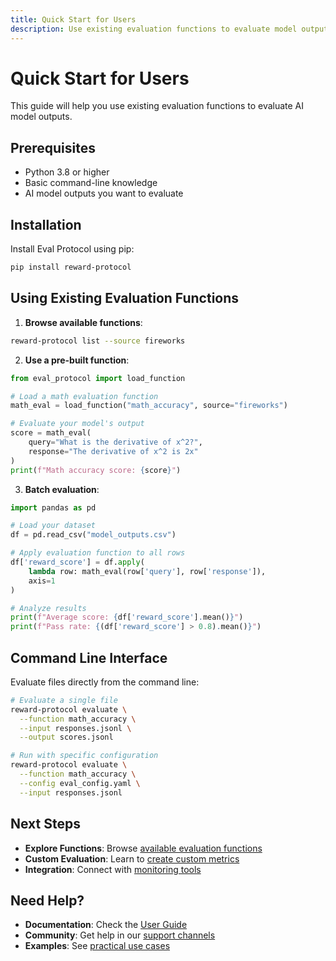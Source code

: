 ```yaml
---
title: Quick Start for Users
description: Use existing evaluation functions to evaluate model outputs
---
```


# Quick Start for Users

This guide will help you use existing evaluation functions to evaluate AI model outputs.

## Prerequisites

- Python 3.8 or higher
- Basic command-line knowledge
- AI model outputs you want to evaluate

## Installation

Install Eval Protocol using pip:

```bash
pip install reward-protocol
```

## Using Existing Evaluation Functions

1. **Browse available functions**:

```bash
reward-protocol list --source fireworks
```

2. **Use a pre-built function**:

```python
from eval_protocol import load_function

# Load a math evaluation function
math_eval = load_function("math_accuracy", source="fireworks")

# Evaluate your model's output
score = math_eval(
    query="What is the derivative of x^2?",
    response="The derivative of x^2 is 2x"
)
print(f"Math accuracy score: {score}")
```

3. **Batch evaluation**:

```python
import pandas as pd

# Load your dataset
df = pd.read_csv("model_outputs.csv")

# Apply evaluation function to all rows
df['reward_score'] = df.apply(
    lambda row: math_eval(row['query'], row['response']), 
    axis=1
)

# Analyze results
print(f"Average score: {df['reward_score'].mean()}")
print(f"Pass rate: {(df['reward_score'] > 0.8).mean()}")
```

## Command Line Interface

Evaluate files directly from the command line:

```bash
# Evaluate a single file
reward-protocol evaluate \
  --function math_accuracy \
  --input responses.jsonl \
  --output scores.jsonl

# Run with specific configuration
reward-protocol evaluate \
  --function math_accuracy \
  --config eval_config.yaml \
  --input responses.jsonl
```

## Next Steps

- **Explore Functions**: Browse [available evaluation functions](/examples/overview)
- **Custom Evaluation**: Learn to [create custom metrics](/quickstart)
- **Integration**: Connect with [monitoring tools](/integrations/overview)

## Need Help?

- **Documentation**: Check the [User Guide](/quickstart)
- **Community**: Get help in our [support channels](/community/support)
- **Examples**: See [practical use cases](/examples/overview)